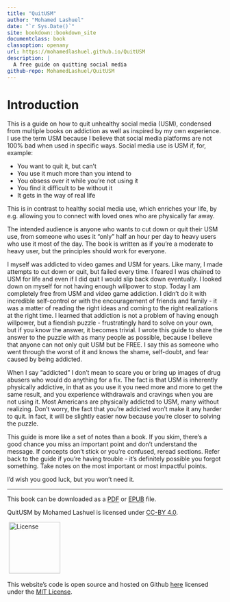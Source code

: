 ```yaml
--- 
title: "QuitUSM"
author: "Mohamed Lashuel"
date: "`r Sys.Date()`"
site: bookdown::bookdown_site
documentclass: book
classoption: openany
url: https://mohamedlashuel.github.io/QuitUSM
description: |
  A free guide on quitting social media
github-repo: MohamedLashuel/QuitUSM
---
```


# Introduction

This is a guide on how to quit unhealthy social media (USM), condensed from multiple books on addiction as well as inspired by my own experience. I use the term USM because I believe that social media platforms are not 100% bad when used in specific ways. Social media use is USM if, for, example:

- You want to quit it, but can't
- You use it much more than you intend to
- You obsess over it while you're not using it
- You find it difficult to be without it
- It gets in the way of real life

This is in contrast to healthy social media use, which enriches your life, by e.g. allowing you to connect with loved ones who are physically far away.

The intended audience is anyone who wants to cut down or quit their USM use, from someone who uses it "only" half an hour per day to heavy users who use it most of the day. The book is written as if you're a moderate to heavy user, but the principles should work for everyone.

I myself was addicted to video games and USM for years. Like many, I made attempts to cut down or quit, but failed every time. I feared I was chained to USM for life and even if I did quit I would slip back down eventually. I looked down on myself for not having enough willpower to stop. Today I am completely free from USM and video game addiction. I didn't do it with incredible self-control or with the encouragement of friends and family - it was a matter of reading the right ideas and coming to the right realizations at the right time. I learned that addiction is not a problem of having enough willpower, but a fiendish puzzle - frustratingly hard to solve on your own, but if you know the answer, it becomes trivial. I wrote this guide to share the answer to the puzzle with as many people as possible, because I believe that anyone can not only quit USM but be FREE. I say this as someone who went through the worst of it and knows the shame, self-doubt, and fear caused by being addicted.

When I say "addicted" I don't mean to scare you or bring up images of drug abusers who would do anything for a fix. The fact is that USM is inherently physically addictive, in that as you use it you need more and more to get the same result, and you experience withdrawals and cravings when you are not using it. Most Americans are physically addicted to USM, many without realizing. Don't worry, the fact that you're addicted won't make it any harder to quit. In fact, it will be slightly easier now because you're closer to solving the puzzle.

This guide is more like a set of notes than a book. If you skim, there's a good chance you miss an important point and don't understand the message. If concepts don't stick or you're confused, reread sections. Refer back to the guide if you're having trouble - it's definitely possible you forgot something. Take notes on the most important or most impactful points.

I'd wish you good luck, but you won't need it.

<hr>

This book can be downloaded as a [PDF](main.pdf) or [EPUB](main.epub) file.

QuitUSM by Mohamed Lashuel is licensed under [CC-BY 4.0](https://creativecommons.org/licenses/by/4.0/).

<!---
EVIL HACK ALERT
If I don't include this zero-size image, there is an ugly gray box around the license image covering the width of the page. Why does this work?
-->
![](images/cc.png){width=0px}
<img src="images/cc.png" alt="License" width="120"/>

This website's code is open source and hosted on Github [here](https://github.com/MohamedLashuel/QuitUSM/) licensed under the [MIT License](https://github.com/MohamedLashuel/QuitUSM/blob/main/LICENSE).
